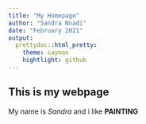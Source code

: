 ```yaml
---
title: "My Homepage"
author: "Sandra Nnadi"
date: "February 2021"
output:
  prettydoc::html_pretty:
    theme: cayman
    hightlight: github
---
```



## This is my webpage

My name is *Sandra* and i like **PAINTING**

